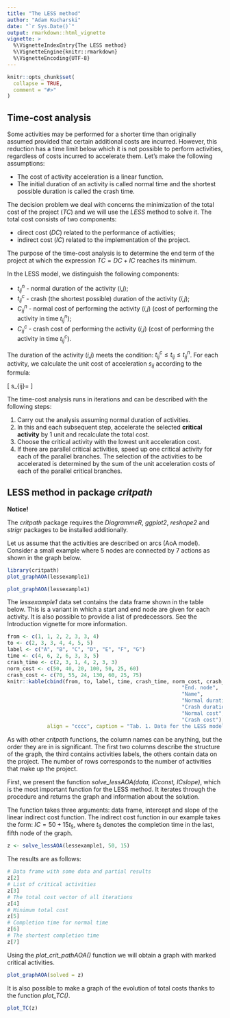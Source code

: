 ---
title: "The LESS method"
author: "Adam Kucharski"
date: "`r Sys.Date()`"
output: rmarkdown::html_vignette
vignette: >
  %\VignetteIndexEntry{The LESS method}
  %\VignetteEngine{knitr::rmarkdown}
  %\VignetteEncoding{UTF-8}
---

```{r setup, include = FALSE}
knitr::opts_chunk$set(
  collapse = TRUE,
  comment = "#>"
)
```

## Time-cost analysis

Some activities may be performed for a shorter time than originally assumed provided that certain additional costs are incurred. However, this reduction has a time limit below which it is not possible to perform activities, regardless of costs incurred to accelerate them. Let's make the following assumptions:

- The cost of activity acceleration is a linear function.
- The initial duration of an activity is called normal time and the shortest possible duration is called the crash time.
  
The decision problem we deal with concerns the minimization of the total cost of the project (*TC*) and we will use the *LESS* method to solve it. The total cost consists of two components:

- direct cost (*DC*) related to the performance of activities;
- indirect cost (*IC*) related to the implementation of the project.

The purpose of the time-cost analysis is to determine the end term of the project at which the expression $TC = DC + IC$ reaches its minimum.

In the LESS model, we distinguish the following components:

- $t_{ij}^{n}$ - normal duration of the activity (*i,j*);
- $t_{ij}^{c}$ - crash (the shortest possible) duration of the activity (*i,j*);
- $C_{ij}^{n}$ - normal cost of performing the activity (*i,j*) (cost of performing the activity in time $t_{ij}^{n}$);
- $C_{ij}^{c}$ - crash cost of performing the activity (*i,j*) (cost of performing the activity in time $t_{ij}^{c}$).

The duration of the activity (*i,j*) meets the condition: $t_{ij}^{c}\leqslant t_{ij}\leqslant t_{ij}^{n}$. For each activity, we calculate the unit cost of acceleration $s_{ij}$ according to the formula:

\[
s_{ij}=\frac{C_{ij}^{b}-C_{ij}^{n}}{t_{ij}^{n}-t_{ij}^{b}}
\]

The time-cost analysis runs in iterations and can be described with the following steps:

1. Carry out the analysis assuming normal duration of activities.
2. In this and each subsequent step, accelerate the selected **critical activity** by 1 unit and recalculate the total cost.
3. Choose the critical activity with the lowest unit acceleration cost.
4. If there are parallel critical activities, speed up one critical activity for each of the parallel branches. The selection of the activities to be accelerated is determined by the sum of the unit acceleration costs of each of the parallel critical branches.

## LESS method in package *critpath*

**Notice!**

The *critpath* package requires the *DiagrammeR*, *ggplot2*, *reshape2* and *strigr* packages to be installed additionally.

Let us assume that the activities are described on arcs (AoA model). Consider a small example where 5 nodes are connected by 7 actions as shown in the graph below.

```{r, echo = FALSE, include = FALSE}
library(critpath)
plot_graphAOA(lessexample1)
```

```{r, fig.align = 'center', fig.cap = "Fig. 1. Graph for the lessexample1 dataset"}
plot_graphAOA(lessexample1)
```

The *lessexample1* data set contains the data frame shown in the table below. This is a variant in which a start and end node are given for each activity. It is also possible to provide a list of predecessors. See the Introduction vignette for more information.

```{r, echo = FALSE}
from <- c(1, 1, 2, 2, 3, 3, 4)
to <- c(2, 3, 3, 4, 4, 5, 5)
label <- c("A", "B", "C", "D", "E", "F", "G")
time <- c(4, 6, 2, 6, 3, 3, 5)
crash_time <- c(2, 3, 1, 4, 2, 3, 3)
norm_cost <- c(50, 40, 20, 100, 50, 25, 60)
crash_cost <- c(70, 55, 24, 130, 60, 25, 75)
knitr::kable(cbind(from, to, label, time, crash_time, norm_cost, crash_cost), col.names = c("Start. node", 
                                                         "End. node",
                                                         "Name",
                                                         "Normal duration",
                                                         "Crash duration",
                                                         "Normal cost",
                                                         "Crash cost"),
             align = "cccc", caption = "Tab. 1. Data for the LESS model")
```

As with other *critpath* functions, the column names can be anything, but the order they are in is significant. The first two columns describe the structure of the graph, the third contains activities labels, the others contain data on the project. The number of rows corresponds to the number of activities that make up the project.

First, we present the function *solve_lessAOA(data, ICconst, ICslope)*, which is the most important function for the LESS method. It iterates through the procedure and returns the graph and information about the solution. 

The function takes three arguments: data frame, intercept and slope of the linear indirect cost function. The indirect cost function in our example takes the form: 
$IC = 50 + 15t_{5}$, where $t_{5}$ denotes the completion time in the last, fifth node of the graph.

```{r}
z <- solve_lessAOA(lessexample1, 50, 15)
```

The results are as follows:

```{r}
# Data frame with some data and partial results
z[2]
# List of critical activities
z[3]
# The total cost vector of all iterations
z[4]
# Minimum total cost
z[5]
# Completion time for normal time
z[6]
# The shortest completion time
z[7]
```

Using the *plot_crit_pathAOA()* function we will obtain a graph with marked critical activities.

```{r, fig.align = 'center', fig.cap = "Fig. 2. Critical activities for the lessexample1 dataset"}
plot_graphAOA(solved = z)
```

It is also possible to make a graph of the evolution of total costs thanks to the function *plot_TC()*.

```{r, fig.align = 'center', fig.cap = "Fig. 3. Total cost chart for the lessexample1 dataset"}
plot_TC(z)
```
